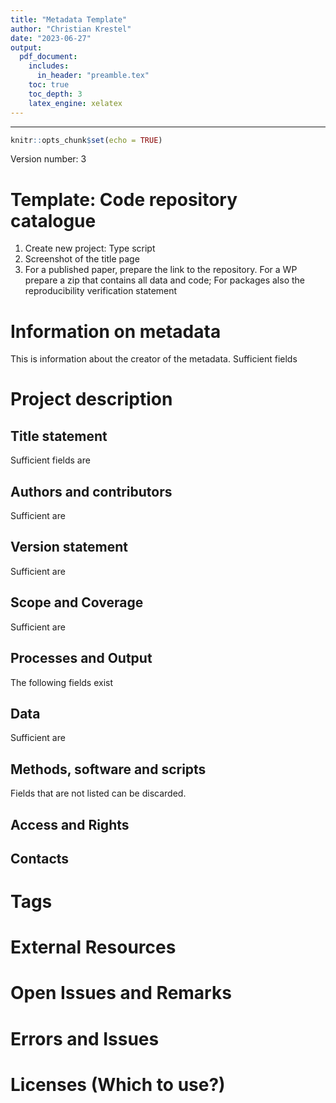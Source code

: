 ```yaml
---
title: "Metadata Template"
author: "Christian Krestel"
date: "2023-06-27"
output:
  pdf_document:
    includes:
      in_header: "preamble.tex"
    toc: true
    toc_depth: 3
    latex_engine: xelatex
---
```

---

```r
knitr::opts_chunk$set(echo = TRUE)
```

Version number: 3

# Template: Code repository catalogue

1. Create new project: Type script
2. Screenshot of the \emph{complete} title page
3. For a published paper, prepare the link to the repository. For a WP prepare a zip that contains all data and code; For \textbf{DIME verified} packages also the reproducibility verification statement

# Information on metadata
This is information about the creator of the metadata. Sufficient fields
\begin{enumerate}
  \item Name: Second name only: Smith
  \item Abbreviation: PS
  \item Name: Smith
  \item Affiliation: World Bank
  \item Production date: Year-Month-Day
  \item Version number: Entered as 1,2,3
\end{enumerate}

# Project description
## Title statement
Sufficient fields are
\begin{enumerate}
  \item Primary ID: Ideally a DOI or an organization consistent scheme;
      \begin{enumerate}
        \item Published Paper: 
            \begin{enumerate}
              \item A corresponding PRWP exists: FORMAT
                \begin{lstlisting}
                  PP_CountryCodeIso3_Year_PRWP-PRWPno_versionno
                  Example: PP_CRI_2018_PRWP-8524_v01
                \end{lstlisting}
              \item A corresponding PRWP does not exit: FORMAT
                \begin{lstlisting}
                  PP_CountryCodeIso3_Year_EXT-EXTno_versionno
                  Example: PP_CRI_2018_EXT-1_v01
                \end{lstlisting}
                    EXTno is a unique running number assigned by Dime.
            \end{enumerate}
        \item Working Paper: FORMAT
          \begin{lstlisting}
            RR_CountryCodeIso3_Year_PRWP-PRWPno_versionno
            RR_CRI_2018_PRWP-8525_v01
          \end{lstlisting}
        \end{enumerate}
  \item Other identifiers: DOI and https://doi.org/number
  \item Title: Of the following form
    \begin{lstlisting}
      Reproducibility package for TITEL(paper)
    \end{lstlisting}
  \item Subtitle:
    \begin{itemize}
      \item WP: World Bank Policy Research Working Paper (PRWP) number
      \item PP: DOI number (no https)
    \end{itemize}
\end{enumerate}

## Authors and contributors
Sufficient are
\begin{enumerate}
    \item Authoring entity: author, affiliation and ORCID number and email when available; For world bank authors use \textbf{World Bank}. Example:
      \begin{verbatim}
        Christoph Lakner World Bank ORCID 0000, clakner@worldbank.org
      \end{verbatim}
    \item Contributors: like RAs (not conference participants). Also coeditors if specifically mentioned. FORMAT
    \begin{lstlisting}
      Coeditor
    \end{lstlisting}
    \item Sponsors: All financial contributions and individual/general grants
    \item Acknowledgements: Usually empty; Example: Corporate Taxation: special mentioning ministry employees for data assistance (could go to acknowledgment statement)
    \item Acknowledgement Statement:
      \begin{verbatim}
        We are grateful to Benu Bidani, Francisco Ferreira, Luis-Felipe..
      \end{verbatim}
      \begin{verbatim}
        .. and seminar participants at the World Bank’s Poverty ...
      \end{verbatim}
  \end{enumerate}

## Version statement
Sufficient are
\begin{enumerate}
    \item Project completion date: FORMAT: YEAR-MONTH
      \begin{itemize}
        \item PP: Date at which the article was published: Year-Month
        \item WP: \textcolor{red}{Must be supplied, bc it is needed for the front page
        of cataloge}
      \end{itemize}
    \item Version date: FORMAT: YEAR-MONTH-DAY
      \begin{itemize}
        \item PP: empty
        \item WP: data of publication as research paper in WB Year-Month-Day
      \end{itemize}
\end{enumerate}

## Scope and Coverage
Sufficient are
\begin{enumerate}
    \item Abstract: Abstract of the article; \textcolor{red}{Hyphens are a problem. Check all abstracts. Also carriage returns are a problem, direct copy pasting leads to bad results}
    \item Geographic areas: Format: Name, Code, Type
    \begin{lstlisting}
      Lebanon, LBN, ISO-3166 Alpha-3
    \end{lstlisting}
    \item Keywords: No keywords if none are given; Yes if given.
    \item JEL codes:
      \begin{verbatim}
        ID D63
        Name Equity, Justice, Inequality
        Parent ID (empty)
        Vocabulary JEL Classifications
        URL https://www.aeaweb.org/econlit/jelCodes.php?view=jel
      \end{verbatim}
\end{enumerate}

## Processes and Output
The following fields exist
\begin{enumerate}
    \item Process: empty for PP, tbd for WP
    \item Institutional review board: empty
    \item Approval process: empty
    \item Reviews and comments:
      \begin{itemize}
        \item WP: If available (tbd, 2023-06-22)
        \item PP: empty
      \end{itemize}
    \item Output: 
        \begin{itemize}
          \item Type    
            \begin{itemize}
              \item WP: Working Paper
              \item PP: Published Paper (not paper, not article, not Article)
            \end{itemize}
          \item Title: Title of the paper
          \item Authors: Authors: all comma separated; first name, last name. Patty Smith, Patty Smith, Petty Smith
          \item Description: \textcolor{red}{Add kind and No of external working paper if applicable}
            \begin{lstlisting}[breaklines]
                Toulouse School of Economics Working Papers No 1391
            \end{lstlisting}
          \item DOI: YES (if it exists)
          \item URL: YES (Editor displays an error at https, but it is accepted)
        \end{itemize}
    \item Language: English, EN
\end{enumerate}

## Data
Sufficient are
\begin{enumerate}
    \item Data statement:\footnote{ Description: An overall statement on the data used in the project. A spearate field is provided to list and document the origin and key characteristics of the datasets}. For external packages, the following rule:
        \begin{itemize}
          \item If all data is public:
            \begin{itemize}
            \item Fill in: "All data is public and contained in the (external)         reproducibility package."
            \item Add data availability statement if available from journal package; often separate from the zip, has to be copied over manually.
            \end{itemize}
          \item If some data is confidential: Paste from the readme notes about confidentiality.
        \end{itemize}
    \item Datasets:\footnote{Description of this field: "This field is used to provide an itemized list of datasets used in the project. The data are not documented here (specific metadata are available for documenting data of different types, like the DDO for microdata, the ISO 19139 for geographic datasets etc)"} Not used for PP, will be used for WP, if they data sets are of proper value and stored in another WB repository (like microdata library). \textcolor{red}{No such case arose so far. TBD}
        \begin{enumerate}
          \item Name
          \item Data set ID: (empty)
          \item Note: (empty)
          \item Access policy:
            \begin{itemize}
              \item Published elsewhere: Note access/license
              \item Published with package: Authors must confirm there is no confidentiality.
            \end{itemize}
          \item License (empty)
          \item License URL (empty)
          \item Data URL
        \end{enumerate}
\end{enumerate}

## Methods, software and scripts
Fields that are not listed can be discarded.
\begin{enumerate}
  \item Methods: Econometric methods used. \textcolor{red}{This field will learn from past entries.} Possibly add notes (more details about the context)
  \item Software: Stata 17.0, R, etc
  \item Scripts:
      \begin{enumerate}
          \item File name (WP+PP): Name of the zip file. Naming convention: PrimaryID\_prg\_v01.zip
          \item Zip package (WP+PP): Same as file name\footnote{File name and zip package are identical, because we do not list files separately, for which the field file name is there.}
          \item Title: 
            \begin{lstlisting}[breaklines]
              Reproducibility package (data and code) for Title
            \end{lstlisting}
            Title may be shortened if adequate.
          \item Authors: WP+PP: empty\footnote{According to descr: A list of authors and coauthors of the script} \textcolor{red}{If authors of the paper and the code differ and authors want to indicate this, add here list of authors for the code!}
          \item Date: Year-Month (usually the completion/version date)
          \item Software: Stata
          \item Description: empty
          \item Methods: \textcolor{red}{This is methods used in the script}. Usually empty
          \item Dependencies: Here enter all packages necessary:\footnote{It may be preferable to enter this in Software, libraries: \textcolor{red}{Error: Must be an array}. Does not accept more than one entry, and also not a string. Behavior of the editor his random here}
            \begin{lstlisting}
              coefplot, distinct, lincomeest, lprobust.ado
            \end{lstlisting}
          \item Instructions: Write: "See readme in reproducibility package"
          \item Repository: ICPSR, Harvard Dataverse, Journal webpage etc. For ICPSR
                the correct description is
                \begin{lstlisting}
                  AEA Data and Code Repository (ICPSR)
                  Reproducible Research Repository (World Bank)
                \end{lstlisting}
          \item Notes: \textcolor{red}{Here who verified the package}. 
            \begin{lstlisting}[breaklines]
            Checked for reproducibility externally at the journal.
            Checked for reproducibility at Development Impact Evaluation (DIME), World Bank
            \end{lstlisting}
          \item License:
            \begin{itemize}
              \item PP
              \begin{itemize}
                \item ICPSR:
                  \begin{lstlisting}[breaklines]
                  Creative Commons Attribution 4.0 International (CC BY 4.0) License
                  https://creativecommons.org/licenses/by/4.0/
                  \end{lstlisting}
              \end{itemize}
              \item WP: Modified BSD3
            \end{itemize}
      \end{enumerate}
  \item Repository: Harvard, ICPSR- Type empty - URL, Journal webpage
    \begin{lstlisting}[breaklines]
        AEA Data and Code Repository
        https://www.openicpsr.org/openicpsr/aea
    \end{lstlisting}
  \item Reproducibility:
      \begin{enumerate}
            \item Technology environment: empty
            \item Technology Requirements: Standard, Cluster...; include runtime if available
            \item Reproduction instructions: No details:
                \begin{lstlisting}[breaklines]
                 A readme file with detailed instructions is part of the (external) reproducibility package.
                \end{lstlisting}
                 Short details:
                  \begin{lstlisting}
                    A readme file and a single do file, AP_final_AEJ. do are provided. 
                  \end{lstlisting}
        \end{enumerate}
\end{enumerate}

## Access and Rights
\begin{enumerate}
    \item Disclaimer: \textcolor{red}{Perhaps not necessary}
      \begin{lstlisting}[breaklines]
        The views expressed here are the authors, and do not necessarily reflect the official views of the World Bank, its Executive Directors, or the countries they represent.
      \end{lstlisting}
    \item Confidentiality: YES or NO, or PARTIAL. \textcolor{red}{Do not add description}
    \item Citation requirement: (empty)
    \item License: as in scripts
        \begin{itemize}
              \item PP
              \begin{itemize}
                \item ICPSR:
                  \begin{lstlisting}[breaklines]
                  Creative Commons Attribution 4.0 International (CC BY 4.0) License
                  https://creativecommons.org/licenses/by/4.0/
                  \end{lstlisting}
              \end{itemize}
              \item WP: 
              \begin{lstlisting}
                Modified BSD3
                https://opensource.org/license/bsd-3-clause/
              \end{lstlisting}
            \end{itemize}
    \item Copyright: (empty)
\end{enumerate}

## Contacts
\begin{enumerate}
    \item WB author or corresponding author: Fill fields Name, email, affiliation, role Author
      \begin{lstlisting}
      Patty Smith
      Author
      psmith@worldbank.org
      World Bank
      \end{lstlisting}
    \item Reproducibility group contact
      \begin{lstlisting}
        Reproducibility WBG
        reproducibility@worldbank.org
        reproducibility.worldbank.org
      \end{lstlisting}
\end{enumerate}

# Tags
\begin{enumerate}
  \item Tag: Partially Reproducible, Fully Reproducible, Not Reproducible, Tag group Reproducible
  \item Type: PRWP, Published Paper
\end{enumerate}

# External Resources
\begin{enumerate}
  \item Zip file/link for PP and WP
  \begin{enumerate}
    \item File type: prg
    \item Title
      \begin{lstlisting}
        Reproducibility package (data and code) for TITLE (of paper), PID PrimaryID
      \end{lstlisting}
      Title of paper may be shortened\footnote{It is not possible to put the PID into the subtitle as we do with the title at the beginning, because the subtitle is not displayed. Putting the PID into the subtitle means dropping the PID}
    \item Date: equal to version date/completion date: FORMAT Year-Month
    \item Description: 
    \begin{itemize}
      \item WP: empty
      \item PP:
        \begin{lstlisting}
          Externally available on ICPSR
        \end{lstlisting}
    \end{itemize}
    \item Resource attachment: 
    \begin{itemize}
      \item WP: Filename in the format PID\_prg\_v01.zip (as the zipname in scripts)
      \item PP: Link to the repository/article
    \end{itemize}
  \end{enumerate}
  \item For packages checked by DIME, attach the reproducibility verification statement. Title: Reproducibility verification certificate. 
  \item All else emtpy.
\end{enumerate}

# Open Issues and Remarks
\begin{enumerate}
    \item \textcolor{green}{Resolved}\textcolor{lightgray}{Tags: We use tag group Reproducible, YES, NO, PARTIAL, shown is then only the value and not the tag group. Do we have to tag like: reproducible, partially reproducible, not reproducible?}
    \item \textcolor{orange}{Partially Resolved: UPI?}Information on Metadata:
      \begin{enumerate}
        \item Abbreviation: Fine. But also use an identifier. Perhaps UPI is problematic if this is public.Use a new
              identifier?
      \end{enumerate}
    \item Project description
      \begin{enumerate}
        \item \textcolor{green}{Resolved}\textcolor{lightgray}{Creating a primary ID: Use country ISO 3 code or not? Use RR for working papers, PP for published papers (see         naming convention in Proj\_descr, Title statement above)}
        \item Authors and contributors
          \begin{enumerate}
            \item Contributors: Should RAs only be named if they contributed to the code?
            \item Acknowledgment: To include or not? (Little work, little value?)
          \end{enumerate}
        \item Processes and Output
          \begin{enumerate}
            \item \textcolor{green}{Resolved}\textcolor{gray}{Kept, bc maybe useful for WP}
            \item Unused fields for PP: Should we use these for WP? An alternative is not to use these (in particular Process) and add working paper and published version separately.
              \begin{itemize}
                \item Process: Description:
                 \begin{lstlisting}[breaklines]
                    This element is used to document the life cycle of the research project, from its design and inception to its conclusion. This can include phases of fundraising, approval by a review board, concept note review, data acquisition, analysis, publishing of a working paper, peer review, publishing in journal, presentation to conferences, publishing, evaluation, reporting to sponsors, etc. It is recommended to provide these steps in a chronological order.
                 \end{lstlisting}
                 \item Approval process:
                 \begin{lstlisting}[breaklines]
                    The "Approval process" is a group of six elements used to describe the formal approval process(es) (if any) that the project had to go through. This may for example include an approval by an Ethics Board to collect new data, followed by an internal review process to endorse the results.
                 \end{lstlisting}
              \end{itemize}
          \end{enumerate}
        \item Methods, software and scripts:
          \begin{enumerate}
            \item Remark: Field Methods: There are two method field: one stand-alone, one with Scripts. Current usage: Stand-alone for econometric/statistical techniques (e.g. OLS, random forests...). This field will learn and suggest keywords.
          \end{enumerate}
      \end{enumerate}
\end{enumerate}

# Errors and Issues
\begin{enumerate}
\item \begin{verbatim}proj_descr_script.[0].title\end{verbatim} is missing: this is caused by: in methods, software, scripts a file name was given, but a title is missing. \textbf{Title is obligatory, conditional on file name entered}
\item \textcolor{green}{Resolved: Works now.}\textcolor{lightgray}{In Processes and output, in URL, the protocol https is not accepted. The editor sometimes shows an error, but this has no consequence}
\item in \begin{verbatim} External Resource, File type\end{verbatim} there is no option package (only prg,...). Perhaps one would want to have this option, because we refer to whole packages, if the source is external
\item There is no real field \begin{verbatim} Journal \end{verbatim}. For published articles, one cannot indicate in which journal it was published.
\item In Scope, Topic it would be nice to have all JEL descriptions available once on enters the code
\item In Software, libraries: sometimes the following error is raised: Must be an array. One cannot enter more than one package
\item (On the external instance) In Scripts, License, License is not displayed, although a value is supplied
\item One has to supply completion date for the cataloge page to show the year (WLD xxxx). Working papers have no completion date if seen as project. Just a version date.
\end{enumerate}


# Licenses (Which to use?)
\begin{lstlisting}[breaklines]
Economic Studies
This article is published and distributed under the terms of the Oxford University Press, Standard Journals Publication Model (https://academic.oup.com/journals/pages/open_access/funder_policies/chorus/standard_publication_model)
\end{lstlisting}